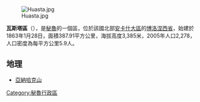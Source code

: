 [[Image:Huasta.jpg|right]]

'''瓦斯塔區'''（{{lang-es|Distrito de Huasta}}），是[[秘魯|秘魯]]的一個區，位於該國北部[[安卡什大區|安卡什大區]]的[[博洛涅西省|博洛涅西省]]，始建於1863年1月28日，面積387.91平方公里，海拔高度3,385米，2005年人口2,278，人口密度為每平方公里5.9人。

== 地理 ==
* [[亞納哈克山|亞納哈克山]]

{{coord|10.12385|S|77.1573|W|type:adm3rd_source:itwiki|display=title}}

{{Peru-geo-stub}}
[[Category:秘魯行政區|Category:秘魯行政區]]